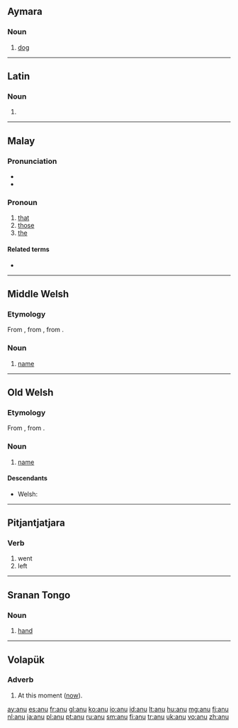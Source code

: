 {{also|Anu}}
==Aymara==

===Noun===
{{head|ay|noun}}

# [[dog]]

----

==Latin==

===Noun===
{{la-noun-form|anū}}

# {{inflection of|anus|anus|abl|s|lang=la}}

----

==Malay==

===Pronunciation===
* {{IPA|/anu/|lang=ms}}
* {{rhymes|anu|nu|u|lang=ms}}

===Pronoun===
{{head|ms|pronoun|unused, replaced with|itu}}

# [[that]]
# [[those]]
# [[the]]

====Related terms====
* {{l|ms|itu}}

----

==Middle Welsh==

===Etymology===
From {{etyl|owl|wlm}} {{term|anu|lang=owl}}, from {{etyl|cel-pro|wlm}} {{term/t|cel-pro|*anman}}, from {{etyl|ine-pro|wlm}} {{term/t|ine-pro|*h₁nḗh₃mn̥}}.

===Noun===
{{head|wlm|noun}}

# [[name]]

----

==Old Welsh==

===Etymology===
From {{etyl|cel-pro|owl}} {{term/t|cel-pro|*anman}}, from {{etyl|ine-pro|owl}} {{term/t|ine-pro|*h₁nḗh₃mn̥}}.

===Noun===
{{head|owl|noun}}

# [[name]]

====Descendants====
* Welsh: {{l/cy|enw}}

----

==Pitjantjatjara==

===Verb===
{{head|pjt|verb form}}

# went
# left

----

==Sranan Tongo==

===Noun===
{{head|srn|noun}}

# [[hand]]

----

==Volapük==

===Adverb===
{{head|vo|adverb}}

# At this moment ([[now]]).

[[ay:anu]]
[[es:anu]]
[[fr:anu]]
[[gl:anu]]
[[ko:anu]]
[[io:anu]]
[[id:anu]]
[[lt:anu]]
[[hu:anu]]
[[mg:anu]]
[[fj:anu]]
[[nl:anu]]
[[ja:anu]]
[[pl:anu]]
[[pt:anu]]
[[ru:anu]]
[[sm:anu]]
[[fi:anu]]
[[tr:anu]]
[[uk:anu]]
[[vo:anu]]
[[zh:anu]]